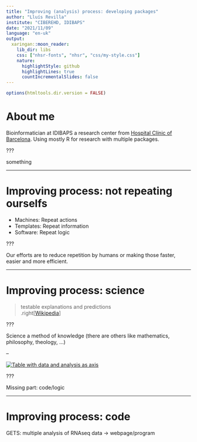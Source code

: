 ```yaml
---
title: "Improving (analysis) process: developing packages"
author: "Lluís Revilla"
institute: "CIBEREHD, IDIBAPS"
date: "2021/11/09"
language: "en-uk"
output:
  xaringan::moon_reader:
    lib_dir: libs
    css: ["nhsr-fonts", "nhsr", "css/my-style.css"]
    nature:
      highlightStyle: github
      highlightLines: true
      countIncrementalSlides: false
---
```


```r
options(htmltools.dir.version = FALSE)
```

# About me

Bioinformatician at IDIBAPS a research center from [Hospital Clínic of Barcelona](https://www.clinicbarcelona.org/en/idibaps "Website").
Using mostly R for research with multiple packages. 


???

something

---

# Improving process: not repeating ourselfs

- Machines: Repeat actions
- Templates: Repeat information
- Software: Repeat logic

???

Our efforts are to reduce repetition by humans or making those faster, easier and more efficient.

---

# Improving process: science

> testable explanations and predictions  
> .right[[Wikipedia](https://en.wikipedia.org/wiki/Science)]

???

Science a method of knowledge (there are others like mathematics, philosophy, theology, ...)

--

[ ![ Table with data and analysis as axis ](https://the-turing-way.netlify.app/_images/reproducible-matrix.jpg) ](https://the-turing-way.netlify.app/reproducible-research/overview/overview-definitions.html "CC-BY The Turing Way")

??? 
 
Missing part: code/logic

---

# Improving process: code

GETS: multiple analysis of RNAseq data -> webpage/program

